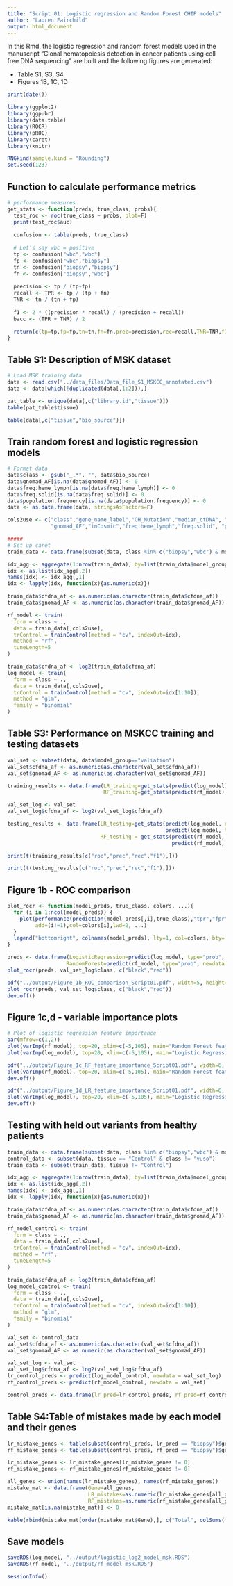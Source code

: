 ```yaml
---
title: "Script 01: Logistic regression and Random Forest CHIP models"
author: "Lauren Fairchild"
output: html_document
---
```


In this Rmd, the logistic regression and random forest models used in the manuscript "Clonal hematopoiesis detection in cancer patients using cell free DNA sequencing" are built and the following figures are generated:

* Table S1, S3, S4
* Figures 1B, 1C, 1D


```r
print(date())
```

```r
library(ggplot2)
library(ggpubr)
library(data.table)
library(ROCR)
library(pROC)
library(caret)
library(knitr)

RNGkind(sample.kind = "Rounding")
set.seed(123)
```

## Function to calculate performance metrics
```r
# performance measures
get_stats <- function(preds, true_class, probs){
  test_roc <- roc(true_class ~ probs, plot=F)
  print(test_roc$auc)
  
  confusion <- table(preds, true_class)
  
  # Let's say wbc = positive
  tp <- confusion["wbc","wbc"]
  fp <- confusion["wbc","biopsy"]
  tn <- confusion["biopsy","biopsy"]
  fn <- confusion["biopsy","wbc"]
  
  precision <- tp / (tp+fp)
  recall <- TPR <- tp / (tp + fn)
  TNR <- tn / (tn + fp)
  
  f1 <- 2 * ((precision * recall) / (precision + recall))
  bacc <- (TPR + TNR) / 2

  return(c(tp=tp,fp=fp,tn=tn,fn=fn,prec=precision,rec=recall,TNR=TNR,f1=f1,bacc=bacc,roc=test_roc$auc))
}

```

## Table S1: Description of MSK dataset
```r
# Load MSK training data 
data <- read.csv("../data_files/Data_file_S1_MSKCC_annotated.csv")
data <- data[which(!duplicated(data[,1:2])),]

pat_table <- unique(data[,c("library.id","tissue")])
table(pat_table$tissue)

table(data[,c("tissue","bio_source")])
```

## Train random forest and logistic regression models
```r
# Format data
data$class <- gsub("_.*", "", data$bio_source)
data$gnomad_AF[is.na(data$gnomad_AF)] <- 0
data$freq.heme_lymph[is.na(data$freq.heme_lymph)] <- 0
data$freq.solid[is.na(data$freq.solid)] <- 0
data$population.frequency[is.na(data$population.frequency)] <- 0
data <- as.data.frame(data, stringsAsFactors=F)

cols2use <- c("class","gene_name_label","CH_Mutation","median_ctDNA", "tq_ctDNA", grep("SBS", colnames(data), value=T), "cfdna_af", 
              "gnomad_AF","inCosmic","freq.heme_lymph","freq.solid", "population.frequency")

#####
# Set up caret
train_data <- data.frame(subset(data, class %in% c("biopsy","wbc") & model_group !="valiation"))

idx_agg <- aggregate(1:nrow(train_data), by=list(train_data$model_group), paste)
idx <- as.list(idx_agg[,2])
names(idx) <- idx_agg[,1]
idx <- lapply(idx, function(x){as.numeric(x)})

train_data$cfdna_af <- as.numeric(as.character(train_data$cfdna_af))
train_data$gnomad_AF <- as.numeric(as.character(train_data$gnomad_AF))

rf_model <- train(
  form = class ~ .,
  data = train_data[,cols2use],
  trControl = trainControl(method = "cv", indexOut=idx),
  method = "rf",
  tuneLength=5
)

train_data$cfdna_af <- log2(train_data$cfdna_af)
log_model <- train(
  form = class ~ .,
  data = train_data[,cols2use],
  trControl = trainControl(method = "cv", indexOut=idx[1:10]),
  method = "glm",
  family = "binomial"
)
```

## Table S3: Performance on MSKCC training and testing datasets
```r
val_set <- subset(data, data$model_group=="valiation")
val_set$cfdna_af <- as.numeric(as.character(val_set$cfdna_af))
val_set$gnomad_AF <- as.numeric(as.character(val_set$gnomad_AF))

training_results <- data.frame(LR_training=get_stats(predict(log_model), train_data$class, predict(log_model, type="prob")[,2]),
                               RF_training=get_stats(predict(rf_model), train_data$class, predict(rf_model, type="prob")[,2]))

val_set_log <- val_set
val_set_log$cfdna_af <- log2(val_set_log$cfdna_af)

testing_results <- data.frame(LR_testing=get_stats(predict(log_model, newdata = val_set_log), val_set_log$class, 
                                                   predict(log_model, type="prob", newdata = val_set_log)[,2]),
                              RF_testing = get_stats(predict(rf_model, newdata = val_set), val_set$class, 
                                                     predict(rf_model, type="prob", newdata = val_set)[,2]))

print(t(training_results[c("roc","prec","rec","f1"),]))

print(t(testing_results[c("roc","prec","rec","f1"),]))
```

## Figure 1b - ROC comparison
```r
plot_rocr <- function(model_preds, true_class, colors, ...){
  for (i in 1:ncol(model_preds)) {
    plot(performance(prediction(model_preds[,i],true_class),"tpr","fpr"), 
         add=(i!=1),col=colors[i],lwd=2, ...)
  }
  legend("bottomright", colnames(model_preds), lty=1, col=colors, bty='n')
}

preds <- data.frame(LogisticRegression=predict(log_model, type="prob", newdata = val_set_log)[,2],
                   RandomForest=predict(rf_model, type="prob", newdata = val_set)[,2])
plot_rocr(preds, val_set_log$class, c("black","red"))

pdf("../output/Figure_1b_ROC_comparison_Script01.pdf", width=5, height=5, useDingbats = F)
plot_rocr(preds, val_set_log$class, c("black","red"))
dev.off()
```

## Figure 1c,d - variable importance plots
```r
# Plot of logistic regression feature importance
par(mfrow=c(1,2))
plot(varImp(rf_model), top=20, xlim=c(-5,105), main="Random Forest feature importance")
plot(varImp(log_model), top=20, xlim=c(-5,105), main="Logistic Regression feature importance")

pdf("../output/Figure_1c_RF_feature_importance_Script01.pdf", width=6, height=4, useDingbats = F)
plot(varImp(rf_model), top=20, xlim=c(-5,105), main="Random Forest feature importance")
dev.off()

pdf("../output/Figure_1d_LR_feature_importance_Script01.pdf", width=6, height=4, useDingbats = F)
plot(varImp(log_model), top=20, xlim=c(-5,105), main="Logistic Regression feature importance")
dev.off()
```

## Testing with held out variants from healthy patients
```r
train_data <- data.frame(subset(data, class %in% c("biopsy","wbc") & model_group !="valiation"))
control_data <- subset(data, tissue == "Control" & class != "vuso")
train_data <- subset(train_data, tissue != "Control")

idx_agg <- aggregate(1:nrow(train_data), by=list(train_data$model_group), paste)
idx <- as.list(idx_agg[,2])
names(idx) <- idx_agg[,1]
idx <- lapply(idx, function(x){as.numeric(x)})

train_data$cfdna_af <- as.numeric(as.character(train_data$cfdna_af))
train_data$gnomad_AF <- as.numeric(as.character(train_data$gnomad_AF))

rf_model_control <- train(
  form = class ~ .,
  data = train_data[,cols2use],
  trControl = trainControl(method = "cv", indexOut=idx),
  method = "rf",
  tuneLength=5
)

train_data$cfdna_af <- log2(train_data$cfdna_af)
log_model_control <- train(
  form = class ~ .,
  data = train_data[,cols2use],
  trControl = trainControl(method = "cv", indexOut=idx[1:10]),
  method = "glm",
  family = "binomial"
)

val_set <- control_data
val_set$cfdna_af <- as.numeric(as.character(val_set$cfdna_af))
val_set$gnomad_AF <- as.numeric(as.character(val_set$gnomad_AF))

val_set_log <- val_set
val_set_log$cfdna_af <- log2(val_set_log$cfdna_af)
lr_control_preds <- predict(log_model_control, newdata = val_set_log)
rf_control_preds <- predict(rf_model_control, newdata = val_set)

control_preds <- data.frame(lr_pred=lr_control_preds, rf_pred=rf_control_preds, gene = val_set_log$gene_name)
```

## Table S4:Table of mistakes made by each model and their genes
```r
lr_mistake_genes <- table(subset(control_preds, lr_pred == "biopsy")$gene)
rf_mistake_genes <- table(subset(control_preds, rf_pred == "biopsy")$gene)

lr_mistake_genes <- lr_mistake_genes[lr_mistake_genes != 0]
rf_mistake_genes <- rf_mistake_genes[rf_mistake_genes != 0]

all_genes <- union(names(lr_mistake_genes), names(rf_mistake_genes))
mistake_mat <- data.frame(Gene=all_genes,
                          LR_mistakes=as.numeric(lr_mistake_genes[all_genes]), 
                          RF_mistakes=as.numeric(rf_mistake_genes[all_genes]))
mistake_mat[is.na(mistake_mat)] <- 0

kable(rbind(mistake_mat[order(mistake_mat$Gene),], c("Total", colSums(mistake_mat[,2:3]))))
```

## Save models
```r
saveRDS(log_model, "../output/logistic_log2_model_msk.RDS")
saveRDS(rf_model, "../output/rf_model_msk.RDS")
```

```r
sessionInfo()
```
